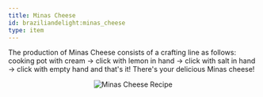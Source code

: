 ```yaml
---
title: Minas Cheese
id: braziliandelight:minas_cheese
type: item
---
```


The production of Minas Cheese consists of a crafting line as follows:
cooking pot with cream → click with lemon in hand → click with salt in hand → click with empty hand and that's it! There's your delicious Minas cheese!

<p align="center">
    <img src="https://github.com/danbrown/deltaboxwiki/blob/main/docs/braziliandelight/.assets/vids/minas_cheese_recipe.gif?raw=true"
        alt="Minas Cheese Recipe"
        style={{width: "100%", height: "auto", imageRendering: "pixelated", marginRight: "8px", maxWidth: "800px"}}
    />
</p>